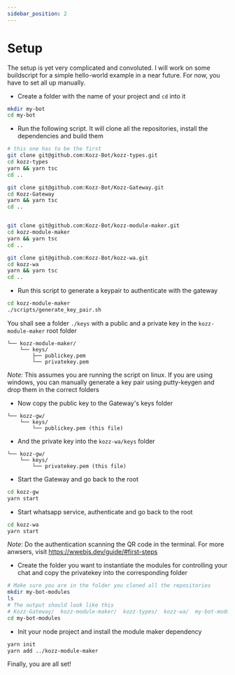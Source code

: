 ```yaml
---
sidebar_position: 2
---
```


# Setup

The setup is yet very complicated and convoluted. I will work on some buildscript for a simple hello-world example in a near future. For now, you have to set all up manually.

- Create a folder with the name of your project and `cd` into it

```bash
mkdir my-bot
cd my-bot
```

- Run the following script. It will clone all the repositories, install the dependencies and build them

```bash
# this one has to be the first
git clone git@github.com:Kozz-Bot/kozz-types.git
cd kozz-types
yarn && yarn tsc
cd ..

git clone git@github.com:Kozz-Bot/Kozz-Gateway.git
cd Kozz-Gateway
yarn && yarn tsc
cd ..


git clone git@github.com:Kozz-Bot/kozz-module-maker.git
cd kozz-module-maker
yarn && yarn tsc
cd ..

git clone git@github.com:Kozz-Bot/kozz-wa.git
cd kozz-wa
yarn && yarn tsc
cd ..
```

- Run this script to generate a keypair to authenticate with the gateway

```bash
cd kozz-module-maker
./scripts/generate_key_pair.sh
```

You shall see a folder `./keys` with a public and a private key in the `kozz-module-maker` root folder

```
└── kozz-module-maker/
    └── keys/
        ├── publickey.pem
        └── privatekey.pem
```

_Note:_ This assumes you are running the script on linux. If you are using windows, you can manually generate a key pair using putty-keygen and drop them in the correct folders

- Now copy the public key to the Gateway's keys folder

```
└── kozz-gw/
    └── keys/
        └── publickey.pem (this file)
```

- And the private key into the `kozz-wa/keys` folder

```
└── kozz-gw/
    └── keys/
        └── privatekey.pem (this file)
```

- Start the Gateway and go back to the root

```bash
cd kozz-gw
yarn start
```

- Start whatsapp service, authenticate and go back to the root

```bash
cd kozz-wa
yarn start
```

_Note_: Do the authentication scanning the QR code in the terminal. For more anwsers, visit https://wwebjs.dev/guide/#first-steps

- Create the folder you want to instantiate the modules for controlling your chat and copy the privatekey into the corresponding folder

```bash
# Make sure you are in the folder you cloned all the repositories
mkdir my-bot-modules
ls
# The output should look like this
# Kozz-Gateway/  kozz-module-maker/  kozz-types/  kozz-wa/  my-bot-modules/
cd my-bot-modules
```

- Init your node project and install the module maker dependency

```bash
yarn init
yarn add ../kozz-module-maker
```

Finally, you are all set!
